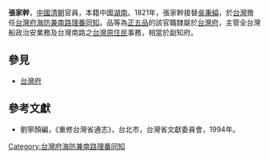 '''張家幹'''，[[中國|中國]][[清朝|清朝]]官員，本籍中國[[湖南|湖南]]。1821年，張家幹接替[[吳秉綸|吳秉綸]]，於[[台灣|台灣]]擔任[[台灣府海防兼南路理番同知|台灣府海防兼南路理番同知]]。品等為[[正五品|正五品]]的該官職隸屬於[[台灣府|台灣府]]，主管全台灣船政治安業務及台灣南路之[[台灣原住民|台灣原住民]]事務，相當於副知府。
{{start box}}
{{s-before|[[吳秉綸|吳秉綸]]}}
{{s-title|[[台灣府海防兼南路理番同知|台灣府海防兼南路理番同知]]|1821年上任}}
{{s-after|[[蓋方泌|蓋方泌]]}}
{{end box}}

==參見==
*[[台灣府|台灣府]]

==參考文獻==
*劉寧顏編，《重修台灣省通志》，台北市，台灣省文獻委員會，1994年。

[[Category:台灣府海防兼南路理番同知|Category:台灣府海防兼南路理番同知]]